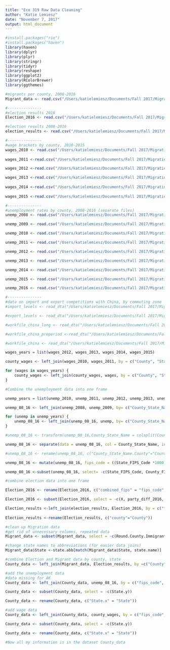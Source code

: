 ```yaml
---
title: "Eco 319 Raw Data Cleaning"
author: "Katie Lemiesz"
date: "November 7, 2017"
output: html_document
---
```


```r
#install.packages("rio")
#install.packages("haven")
library(haven)
library(dplyr)
library(plyr)
library(stringr)
library(tidyr)
library(reshape)
library(ggplot2)
library(RColorBrewer)
library(ggthemes)

```

```r
#migrants per county, 2008-2016
Migrant_data <- read.csv("/Users/katielemiesz/Documents/Fall 2017/Migration Economics/Research Project/Data/Migrants_in_County_data.csv")

#---------------
#election results 2016
Election_2016 <- read.csv("/Users/katielemiesz/Documents/Fall 2017/Migration Economics/Research Project/Data/Election Data from GitHub/2016_US_County_Level_Presidential_Results.csv")

#election results 2008-2016
election_results <- read.csv("/Users/katielemiesz/Documents/Fall 2017/Migration Economics/Research Project/Data/Election Data from GitHub/US_County_Level_Presidential_Results_08-16.csv")

#---------------
#wage brackets by county, 2010-2015
wages_2010 <- read.csv("/Users/katielemiesz/Documents/Fall 2017/Migration Economics/Research Project/Data/County_wages_2010.csv")
  
wages_2011 <-read.csv("/Users/katielemiesz/Documents/Fall 2017/Migration Economics/Research Project/Data/County_wages_2011.csv")

wages_2012 <-read.csv("/Users/katielemiesz/Documents/Fall 2017/Migration Economics/Research Project/Data/County_wages_2012.csv")

wages_2013 <-read.csv("/Users/katielemiesz/Documents/Fall 2017/Migration Economics/Research Project/Data/County_wages_2013.csv")
  
wages_2014 <-read.csv("/Users/katielemiesz/Documents/Fall 2017/Migration Economics/Research Project/Data/County_wages_2014.csv")
  
wages_2015 <-read.csv("/Users/katielemiesz/Documents/Fall 2017/Migration Economics/Research Project/Data/County_wages_2015.csv")

#---------------
#unemployment rates by county, 2008-2016 (separate files)
unemp_2008 <- read.csv("/Users/katielemiesz/Documents/Fall 2017/Migration Economics/Research Project/Data/Unemp Rates/laucnty08.csv")

unemp_2009 <- read.csv("/Users/katielemiesz/Documents/Fall 2017/Migration Economics/Research Project/Data/Unemp Rates/laucnty09.csv")

unemp_2010 <- read.csv("/Users/katielemiesz/Documents/Fall 2017/Migration Economics/Research Project/Data/Unemp Rates/laucnty10.csv")

unemp_2011 <- read.csv("/Users/katielemiesz/Documents/Fall 2017/Migration Economics/Research Project/Data/Unemp Rates/laucnty11.csv")

unemp_2012 <- read.csv("/Users/katielemiesz/Documents/Fall 2017/Migration Economics/Research Project/Data/Unemp Rates/laucnty12.csv")

unemp_2013 <- read.csv("/Users/katielemiesz/Documents/Fall 2017/Migration Economics/Research Project/Data/Unemp Rates/laucnty13.csv")

unemp_2014 <- read.csv("/Users/katielemiesz/Documents/Fall 2017/Migration Economics/Research Project/Data/Unemp Rates/laucnty14.csv")

unemp_2015 <- read.csv("/Users/katielemiesz/Documents/Fall 2017/Migration Economics/Research Project/Data/Unemp Rates/laucnty15.csv")

unemp_2016 <- read.csv("/Users/katielemiesz/Documents/Fall 2017/Migration Economics/Research Project/Data/Unemp Rates/laucnty16.csv")

#---------------
#data on import and export competitions with China, by commuting zone
#import_levels <- read_dta("/Users/katielemiesz/Documents/Fall 2017/Migration Economics/Research Project/Data/import competition measure/dta/import_levels.dta", encoding = NULL)

#export_levels <- read_dta("/Users/katielemiesz/Documents/Fall 2017/Migration Economics/Research Project/Data/import competition measure/dta/export_levels.dta", encoding = NULL)

#workfile_china_long <- read_dta("/Users/katielemiesz/Documents/Fall 2017/Migration Economics/Research Project/Data/import competition measure/dta/workfile_china_long.dta", encoding = NULL)

#workfile_china_preperiod <-read_dta("/Users/katielemiesz/Documents/Fall 2017/Migration Economics/Research Project/Data/import competition measure/dta/workfile_china_preperiod.dta", encoding = NULL)

#workfile_china <- read_dta("/Users/katielemiesz/Documents/Fall 2017/Migration Economics/Research Project/Data/import competition measure/dta/workfile_china.dta", encoding = NULL)

```

```r
wages_years = list(wages_2012, wages_2013, wages_2014, wages_2015)

county_wages <- left_join(wages_2010, wages_2011, by = c("County", "State", "fips_code"))

for (wages in wages_years) {
    county_wages <- left_join(county_wages, wages, by = c("County", "State", "fips_code"))
}

```



```r
#Combine the unemployment data into one frame

unemp_years = list(unemp_2010, unemp_2011, unemp_2012, unemp_2013, unemp_2014, unemp_2015, unemp_2016)

unemp_08_16 <- left_join(unemp_2008, unemp_2009, by= c("County_State_Name","State_FIPS_Code", "County_FIPS_Code"))

for (unemp in unemp_years) {
    unemp_08_16 <- left_join(unemp_08_16, unemp, by= c("County_State_Name", "State_FIPS_Code", "County_FIPS_Code"))
}

#unemp_08_16 <- transform(unemp_08_16,County_State_Name = colsplit(County_State_Name, split =",", names = c("County", "State")))

unemp_08_16 <- separate(data = unemp_08_16, col = County_State_Name, into = c("County", "State"), sep = ",")

#unemp_08_16 <- rename(unemp_08_16, c("County_State_Name.County"="County", "County_State_Name.State" = "State"))

unemp_08_16 <- mutate(unemp_08_16, fips_code = ((State_FIPS_Code *1000)+County_FIPS_Code))

unemp_08_16 <-subset(unemp_08_16, select= -c(State_FIPS_Code, County_FIPS_Code))

```

```r
#combine election data into one frame

Election_2016 <- rename(Election_2016, c("combined_fips" = "fips_code", "county_name"="county", "votes_dem"="votes_dem_2016", "votes_gop"="votes_gop_2016", "total_votes"="total_votes_2016", "per_dem"="percent_dem_2016", "per_gop"="percent_gop_2016", "diff"="party_diff_2016", "per_point_diff"="per_point_diff_2016", "state_abbr"="State"))

Election_2016 <- subset(Election_2016, select = -c(X, party_diff_2016, per_point_diff_2016))

Election_results <-left_join(election_results, Election_2016, by = c("fips_code", "county"))
  
Election_results <-rename(Election_results, c("county"="County"))


```


```r
#clean up Migration data
#get rid of unnecessary columns, repeated data
Migrant_data <- subset(Migrant_data, select = -c(Round.County.Immigrants, Round.State.Immigrants, State.Immigrants))

#change state names to abbreviations (for easier data joins)
Migrant_data$State <-state.abb[match(Migrant_data$State, state.name)]

```

```r
#combine Election and Migrant data by county, state
County_data <- left_join(Migrant_data, Election_results, by =c("County", "State"))

#add the unemployment data
#data missing for AK
County_data <- left_join(County_data, unemp_08_16, by = c("fips_code", "County"))

County_data <- subset(County_data, select = -c(State.y))

County_data <- rename(County_data, c("State.x" = "State"))

#add wage data
County_data <- left_join(County_data, county_wages, by = c("fips_code", "County"))

County_data <- subset(County_data, select = -c(State.y))

County_data <- rename(County_data, c("State.x" = "State"))

#Now all my information is in the dataset County_data
```


